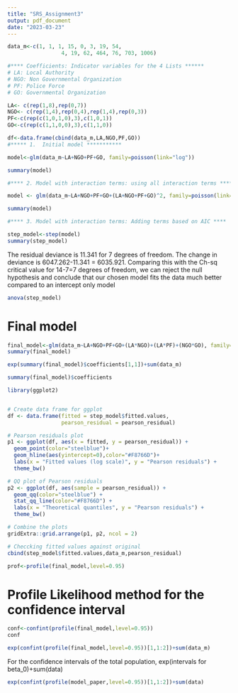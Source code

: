 ---
title: "SRS_Assignment3"
output: pdf_document
date: "2023-03-23"
---
```{r}



data_m<-c(1, 1, 1, 15, 0, 3, 19, 54, 
                 4, 19, 62, 464, 76, 703, 1006)

#**** Coefficients: Indicator variables for the 4 Lists ******
# LA: Local Authority
# NGO: Non Governmental Organization
# PF: Police Force
# GO: Governmental Organization

LA<- c(rep(1,8),rep(0,7))
NGO<- c(rep(1,4),rep(0,4),rep(1,4),rep(0,3))
PF<-c(rep(c(1,0,1,0),3),c(1,0,1))
GO<-c(rep(c(1,1,0,0),3),c(1,1,0))

df<-data.frame(cbind(data_m,LA,NGO,PF,GO))
#***** 1.  Initial model ***********

model<-glm(data_m~LA+NGO+PF+GO, family=poisson(link="log"))

summary(model)
```


```{r}
#**** 2. Model with interaction terms: using all interaction terms *****

model <- glm(data_m~LA+NGO+PF+GO+(LA+NGO+PF+GO)^2, family=poisson(link="log"))

summary(model)

```




```{r}
#**** 3. Model with interaction terms: Adding terms based on AIC ****

step_model<-step(model)
summary(step_model)
```
The residual deviance is 11.341 for 7 degrees of freedom. The change in deviance is 6047.262-11.341 = 6035.921. 
Comparing this with the Ch-sq critical value for 14-7=7 degrees of freedom, we can reject the null hypothesis and conclude that our chosen model fits the data much better compared to an intercept only model

```{r}
anova(step_model)
```

# Final model
```{r}
final_model<-glm(data_m~LA+NGO+PF+GO+(LA*NGO)+(LA*PF)+(NGO*GO), family=poisson(link="log"))
summary(final_model)
```
```{r}
exp(summary(final_model)$coefficients[1,1])+sum(data_m)
```

```{r}
summary(final_model)$coefficients
```


```{r}
library(ggplot2)


# Create data frame for ggplot
df <- data.frame(fitted = step_model$fitted.values,
                 pearson_residual = pearson_residual)

# Pearson residuals plot
p1 <- ggplot(df, aes(x = fitted, y = pearson_residual)) +
  geom_point(color="steelblue")+
  geom_hline(aes(yintercept=0),color="#F8766D")+
  labs(x = "Fitted values (log scale)", y = "Pearson residuals") +
  theme_bw()

# QQ plot of Pearson residuals
p2 <- ggplot(df, aes(sample = pearson_residual)) +
  geom_qq(color="steelblue") +
  stat_qq_line(color="#F8766D") +
  labs(x = "Theoretical quantiles", y = "Pearson residuals") +
  theme_bw()

# Combine the plots
gridExtra::grid.arrange(p1, p2, ncol = 2)


```
```{r}
# Checcking fitted values against original
cbind(step_model$fitted.values,data_m,pearson_residual)
```



```{r}
prof<-profile(final_model,level=0.95)
```


# Profile Likelihood method for the confidence interval
```{r}

conf<-confint(profile(final_model,level=0.95))
conf
```

```{r}
exp(confint(profile(final_model,level=0.95))[1,1:2])+sum(data_m)
```


For the confidence intervals of the total population, exp(intervals for beta_0)+sum(data)
```{r}
exp(confint(profile(model_paper,level=0.95))[1,1:2])+sum(data)
```







